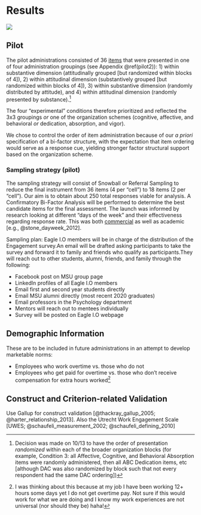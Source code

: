 # Results

![](results.jpg)

## Pilot

The pilot administrations consisted of 36 [items](https://docs.google.com/document/d/18KYE7jq8XLhN-mfGQRMnkf5AM-_U2CJck50eISbAiwM/edit?usp=sharing) that were presented in one of four administration groupings (see Appendix \@ref(pilot2)): 1) within substantive dimension (attitudinally grouped [but randomized within blocks of 4]), 2) within attitudinal dimension (substantively grouped [but randomized within blocks of 4]), 3) within substantive dimension (randomly distributed by attitude), and 4) within attitudinal dimension (randomly presented by substance).[^footie]

The four "experimental" conditions therefore prioritized and reflected the 3x3 groupings *or* one of the organization schemes (cognitive, affective, and behavioral *or* dedication, absorption, and vigor).
 
[^footie]: Decision was made on 10/13 to have the order of presentation *randomized* within each of the broader organization blocks (for example, Condition 3: all Affective, Cognitive, and Behavioral Absorption items were randomly administered, then all ABC Dedication items, etc [although DAC was also randomized by block such that not every respondent had the same DAC ordering])

We chose to control the order of item administration because of our *a priori* specification of a bi-factor structure, with the expectation that item ordering would serve as a response cue, yielding stronger factor structural support based on the organization scheme. 

### Sampling strategy (pilot)

The sampling strategy will consist of Snowball or Referral Sampling to reduce the final instrument from 36 items (4 per "cell") to 18 items (2 per "cell"). Our aim is to obtain about 250 total responses viable for analysis. A Confirmatory Bi-Factor Analysis will be performed to determine the best candidate items for the final assessment. The launch was informed by research looking at different "days of the week" and their effectiveness regarding response rate. This was both [commercial](https://blog.hubspot.com/service/best-time-send-survey) as well as academic [e.g., @stone_dayweek_2012].

Sampling plan:
Eagle I.O members will be in charge of the distribution of the Engagement survey.An email will be drafted asking participants to take the survey and forward it to family and friends who qualify as participants.They will reach out to other students, alumni, friends, and family through the following:

+ Facebook post on MSU group page 
+ LinkedIn profiles of all Eagle I.O members 
+ Email first and second year students directly
+ Email MSU alumni directly (most recent 2020 graduates)
+ Email professors in the Psychology department
+ Mentors will reach out to mentees individually 
+ Survey will be posted on Eagle I.O webpage
   
   

## Demographic Information

These are to be included in future administrations in an attempt to develop marketable norms:

+ Employees who work overtime vs. those who do not
+ Employees who get paid for overtime vs. those who don't receive compensation for extra hours worked[^nother]

[^nother]:I was thinking about this because at my job I have been working 12+ hours some days yet I do not get overtime pay. Not sure if this would work for what we are doing and I know my work experiences are not universal (nor should they be) haha!

## Construct and Criterion-related Validation

Use Gallup for construct validation [@thackray_gallup_2005; @harter_relationship_2013]. Also the Utrecht Work Engagement Scale [UWES; @schaufeli_measurement_2002; @schaufeli_defining_2010]
